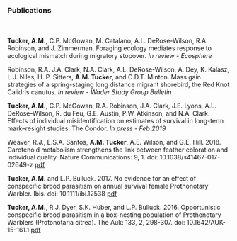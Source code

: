 <br><br><br>

### Publications

<br><br>
**Tucker, A.M.**, C.P. McGowan, M. Catalano, A.L. DeRose-Wilson, R.A. Robinson, and J. Zimmerman. Foraging ecology mediates response to ecological mismatch during migratory stopover. *In review - Ecosphere*  
  
Robinson, R.A. J.A. Clark, N.A. Clark, A.L. DeRose-Wilson, A. Dey, K. Kalasz, L.J. Niles, H. P. Sitters, **A.M. Tucker**, and C.D.T. Minton. Mass gain strategies of a spring-staging long distance migrant shorebird, the Red Knot Calidris canutus. *In review - Wader Study Group Bulletin*   
  
**Tucker, A.M.**, C.P. McGowan, R.A. Robinson, J.A. Clark, J.E. Lyons, A.L. DeRose-Wilson, R. du Feu, G.E. Austin, P.W. Atkinson, and N.A. Clark. Effects of individual misidentification on estimates of survival in long-term mark–resight studies. The Condor. *In press - Feb 2019*    
  
Weaver, R.J., E.S.A. Santos, **A.M. Tucker**, A.E. Wilson, and G.E. Hill. 2018. Carotenoid metabolism strengthens the link between feather coloration and individual quality. Nature Communications: 9, 1. doi: 10.1038/s41467-017-02649-z [pdf](files/Weaver-etal_2018.pdf)
  
**Tucker, A.M.** and L.P. Bulluck. 2017. No evidence for an effect of conspecific brood parasitism on annual survival female Prothonotary Warbler. Ibis. doi: 10.1111/ibi.12538 [pdf](files/Tucker-Bulluck_2017.pdf) 
  
**Tucker, A.M.**, R.J. Dyer, S.K. Huber, and L.P. Bulluck. 2016. Opportunistic conspecific brood parasitism in a box-nesting population of Prothonotary Warblers (Protonotaria citrea). The Auk: 133, 2, 298-307. doi: 10.1642/AUK-15-161.1 [pdf](files/Tucker-etal_2016.pdf) 
  
